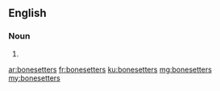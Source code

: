==English==

===Noun===
{{head|en|plural}}

# {{plural of|bonesetter|lang=en}}

[[ar:bonesetters]]
[[fr:bonesetters]]
[[ku:bonesetters]]
[[mg:bonesetters]]
[[my:bonesetters]]